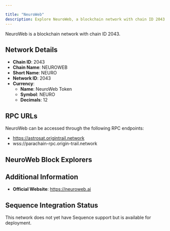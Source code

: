 ```yaml
---

title: "NeuroWeb"
description: Explore NeuroWeb, a blockchain network with chain ID 2043. Learn about its native currency, NeuroWeb Token, and how to interact with the network.
---
```




NeuroWeb is a blockchain network with chain ID 2043.

## Network Details

- **Chain ID**: 2043
- **Chain Name**: NEUROWEB
- **Short Name**: NEURO
- **Network ID**: 2043
- **Currency**: 
  - **Name**: NeuroWeb Token
  - **Symbol**: NEURO
  - **Decimals**: 12

## RPC URLs

NeuroWeb can be accessed through the following RPC endpoints:

- https://astrosat.origintrail.network
- wss://parachain-rpc.origin-trail.network

## NeuroWeb Block Explorers



## Additional Information

- **Official Website**: https://neuroweb.ai

## Sequence Integration Status

This network does not yet have Sequence support but is available for deployment.
